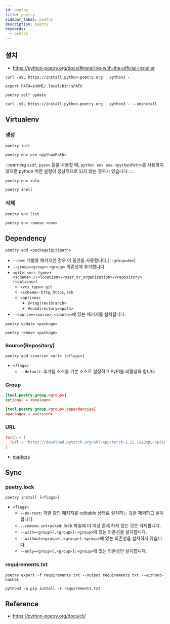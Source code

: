 ```yaml
---
id: poetry
title: poetry
sidebar_label: poetry
description: poetry
keywords:
  - poetry
---
```


## 설치

- https://python-poetry.org/docs/#installing-with-the-official-installer

```shell
curl -sSL https://install.python-poetry.org | python3 -
```

```shell title=".zshrc"
export PATH=$HOME/.local/bin:$PATH
```

```shell
poetry self update
```

```shell
curl -sSL https://install.python-poetry.org | python3 - --uninstall
```

## Virtualenv

### 생성

```shell
poetry init
```

```shell
poetry env use <pythonPath>
```

:::warning
`asdf`, `pyenv` 등을 사용할 때, `python env use <pythonPath>`를 사용하지 않으면 python 버전 설정이 정상적으로 되지 않는 경우가 있습니다.
:::

```shell
poetry env info
```

```shell
poetry shell
```

### 삭제

```shell
poetry env list
```

```shell
poetry env remove <env>
```

## Dependency

```shell
poetry add <package|git|path>
```

- `--dev`: 개발용 패키지인 경우 이 옵션을 사용합니다.(`--group=dev`)
- `--group=<group>`: `<group>` 의존성에 추가합니다.
- `<git>`: `<vcs_type>+<scheme>://<location>/<user_or_organization>/<repository>[<options>]`
  - `<vcs_type>`: `git`
  - `<scheme>`: `http`, `https`, `ssh`
  - `<options>`
    - `@<tag|rev|branch>`
    - `#subdirectory=<path>`
- `--source=<source>`: `<source>`에 있는 패키지를 설치합니다.

```shell
poetry update <package>
```

```shell
poetry remove <package>
```

### Source(Repository)

```shell
poetry add <source> <url> [<flags>]
```

- `<flags>`
  - `--default`: 추가될 소스를 기본 소스로 설정하고 PyPI를 비활성화 합니다

### Group

```toml title="pyproject.toml"
[tool.poetry.group.<group>]
optional = <boolean>

[tool.poetry.group.<group>.dependencies]
<package> = <version>
```

### URL

```toml title="pyproject.toml"
torch = [
  {url = "https://download.pytorch.org/whl/cpu/torch-1.13.1%2Bcpu-cp310-cp310-linux_x86_64.whl", markers = "sys_platform == 'linux'"},
]
```

- [markers](https://peps.python.org/pep-0508/#environment-markers)

## Sync

### poetry.lock

```shell
poetry install [<flags>]
```

- `<flags>`
  - `--no-root`: 개발 중인 패키지를 editable 상태로 설치하는 것을 제외하고 설치합니다.
  - `--remove-untracked`: lock 파일에 더 이상 존재 하지 않는 것은 삭제합니다.
  - `--with=<group>[,<group>]`: `<group>`에 있는 의존성을 설치합니다.
  - `--without=<group>[,<group>]`: `<group>`에 있는 의존성을 설치하지 않습니다.
  - `--only=<group>[,<group>]`: `<group>`에 있는 의존성만 설치합니다.

### requirements.txt

```shell
poetry export -f requirements.txt --output requirements.txt --without-hashes
```

```shell
python3 -m pip install -r requirements.txt
```

## Reference

- https://python-poetry.org/docs/cli/
